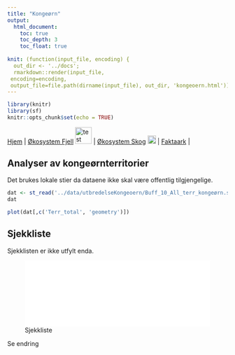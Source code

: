 ```yaml
---
title: "Kongeørn"
output:
  html_document:
    toc: true
    toc_depth: 3
    toc_float: true
    
knit: (function(input_file, encoding) {
  out_dir <- '../docs';
  rmarkdown::render(input_file,
 encoding=encoding,
 output_file=file.path(dirname(input_file), out_dir, 'kongeoern.html'))})
---
```


```r
library(knitr)
library(sf)
knitr::opts_chunk$set(echo = TRUE)
```


[Hjem](https://ninanor.github.io/IBECA) | 
[Økosystem Fjell](https://ninanor.github.io/IBECA/fjell)
![test](../figures/fjellLogo.png){width=1cm} |
[Økosystem Skog](https://ninanor.github.io/IBECA/skog)
![test](../figures/skogLogo.png){width=0.5cm} |
[Faktaark](https://ninanor.github.io/IBECA/faktaark) |


## Analyser av kongeørnterritorier
Det brukes lokale stier da dataene ikke skal være offentlig tilgjengelige.


```r
dat <- st_read('../data/utbredelseKongeoern/Buff_10_All_terr_kongeørn.shp')
dat
```


```r
plot(dat[,c('Terr_total', 'geometry')])
```



## Sjekkliste
Sjekklisten er ikke utfylt enda.

![Sjekkliste](../output/test/abc.pdf){width=100%}

 Se endring

